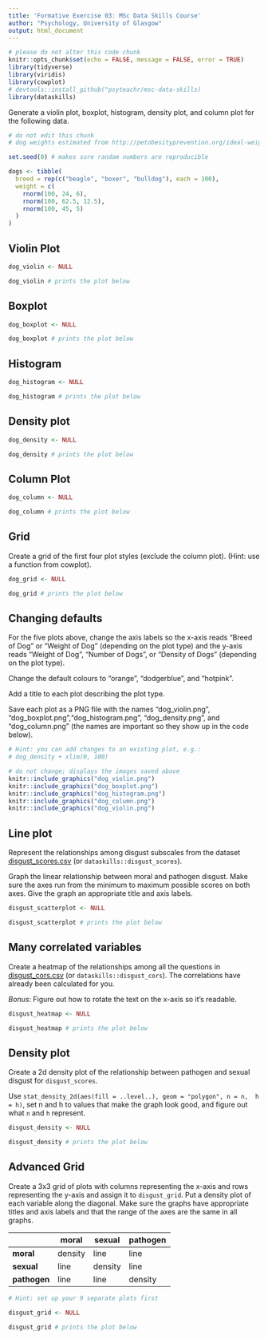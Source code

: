 ```yaml
---
title: 'Formative Exercise 03: MSc Data Skills Course'
author: "Psychology, University of Glasgow"
output: html_document
---
```


```r
# please do not alter this code chunk
knitr::opts_chunk$set(echo = FALSE, message = FALSE, error = TRUE)
library(tidyverse)
library(viridis)
library(cowplot)
# devtools::install_github("psyteachr/msc-data-skills)
library(dataskills) 
```


Generate a violin plot, boxplot, histogram, density plot, and column plot for the following data. 

```r
# do not edit this chunk
# dog weights estimated from http://petobesityprevention.org/ideal-weight-ranges/

set.seed(0) # makes sure random numbers are reproducible

dogs <- tibble(
  breed = rep(c("beagle", "boxer", "bulldog"), each = 100),
  weight = c(
    rnorm(100, 24, 6),
    rnorm(100, 62.5, 12.5),
    rnorm(100, 45, 5)
  )
)

```


## Violin Plot

```r
dog_violin <- NULL

dog_violin # prints the plot below
```


## Boxplot

```r
dog_boxplot <- NULL

dog_boxplot # prints the plot below
```


## Histogram

```r
dog_histogram <- NULL

dog_histogram # prints the plot below
```


## Density plot

```r
dog_density <- NULL

dog_density # prints the plot below
```


## Column Plot

```r
dog_column <- NULL

dog_column # prints the plot below
```

## Grid

Create a grid of the first four plot styles (exclude the column plot). (Hint: use a function from cowplot).

```r
dog_grid <- NULL

dog_grid # prints the plot below
```

## Changing defaults

For the five plots above, change the axis labels so the x-axis reads "Breed of Dog" or "Weight of Dog" (depending on the plot type) and the y-axis reads "Weight of Dog", "Number of Dogs", or "Density of Dogs" (depending on the plot type).

Change the default colours to "orange", "dodgerblue", and "hotpink".

Add a title to each plot describing the plot type.

Save each plot as a PNG file with the names "dog_violin.png", "dog_boxplot.png","dog_histogram.png", "dog_density.png", and "dog_column.png" (the names are important so they show up in the code below).

```r
# Hint: you can add changes to an existing plot, e.g.:
# dog_density + xlim(0, 100)
```



```r
# do not change; displays the images saved above
knitr::include_graphics("dog_violin.png")
knitr::include_graphics("dog_boxplot.png")
knitr::include_graphics("dog_histogram.png")
knitr::include_graphics("dog_column.png")
knitr::include_graphics("dog_violin.png")
```


## Line plot

Represent the relationships among disgust subscales from the dataset [disgust_scores.csv](https://psyteachr.github.io/msc-data-skills/data/disgust_scores.csv) (or `dataskills::disgust_scores`).

Graph the linear relationship between moral and pathogen disgust. Make sure the axes run from the minimum to maximum possible scores on both axes. Give the graph an appropriate title and axis labels.
  
```r
disgust_scatterplot <- NULL

disgust_scatterplot # prints the plot below
```


## Many correlated variables

Create a heatmap of the relationships among all the questions in [disgust_cors.csv](https://psyteachr.github.io/msc-data-skills/data/disgust_cors.csv)  (or `dataskills::disgust_cors`). The correlations have already been calculated for you. 

*Bonus*: Figure out how to rotate the text on the x-axis so it's readable.

```r
disgust_heatmap <- NULL

disgust_heatmap # prints the plot below
```

## Density plot

Create a 2d density plot of the relationship between pathogen and sexual disgust for `disgust_scores`. 

Use `stat_density_2d(aes(fill = ..level..), geom = "polygon", n = n, 
h = h)`, set n and h to values that make the graph look good, and 
figure out what `n` and `h` represent.

```r
disgust_density <- NULL

disgust_density # prints the plot below
```



## Advanced Grid

Create a 3x3 grid of plots with columns representing the x-axis and rows representing the y-axis and assign it to `disgust_grid`. Put a density plot of each variable along the diagonal. Make sure the graphs have appropriate titles and axis labels and that the range of the axes are the same in all graphs.

|              | moral   | sexual  | pathogen |
|--------------|---------|---------|----------|
| **moral**    | density | line    | line     | 
| **sexual**   | line    | density | line     |
| **pathogen** | line    | line    | density  |


```r
# Hint: set up your 9 separate plots first

disgust_grid <- NULL

disgust_grid # prints the plot below
```




